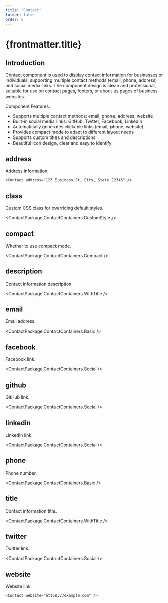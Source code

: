 ```yaml
---
title: 'Contact'
folder: false
order: 6
---
```



# {frontmatter.title}

## Introduction

Contact component is used to display contact information for businesses or individuals, supporting multiple contact methods (email, phone, address) and social media links. The component design is clean and professional, suitable for use on contact pages, footers, or about us pages of business websites.

Component Features:

- Supports multiple contact methods: email, phone, address, website
- Built-in social media links: GitHub, Twitter, Facebook, LinkedIn
- Automatically generates clickable links (email, phone, website)
- Provides compact mode to adapt to different layout needs
- Supports custom titles and descriptions
- Beautiful icon design, clear and easy to identify

## address

Address information.

```astro
<Contact address="123 Business St, City, State 12345" />
```

## class

Custom CSS class for overriding default styles.

<ContactPackage.ContactContainers.CustomStyle />

## compact

Whether to use compact mode.

<ContactPackage.ContactContainers.Compact />

## description

Contact information description.

<ContactPackage.ContactContainers.WithTitle />

## email

Email address.

<ContactPackage.ContactContainers.Basic />

## facebook

Facebook link.

<ContactPackage.ContactContainers.Social />

## github

GitHub link.

<ContactPackage.ContactContainers.Social />

## linkedin

LinkedIn link.

<ContactPackage.ContactContainers.Social />

## phone

Phone number.

<ContactPackage.ContactContainers.Basic />

## title

Contact information title.

<ContactPackage.ContactContainers.WithTitle />

## twitter

Twitter link.

<ContactPackage.ContactContainers.Social />

## website

Website link.

```astro
<Contact website="https://example.com" />
```
